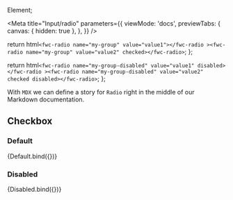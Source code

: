 Element;

<Meta
  title="Input/radio"
  parameters={{
    viewMode: 'docs',
    previewTabs: {
      canvas: { hidden: true },
    },
  }}
/>

  return html`<fwc-radio name="my-group" value="value1"></fwc-radio
    ><fwc-radio name="my-group" value="value2" checked></fwc-radio>`;
};

  return html`<fwc-radio name="my-group-disabled" value="value1" disabled></fwc-radio
    ><fwc-radio name="my-group-disabled" value="value2" checked disabled></fwc-radio>`;
};

With `MDX` we can define a story for `Radio` right in the middle of our
Markdown documentation.

## Checkbox

### Default

<Canvas>
  <Story name="default" args={{}}>
    {Default.bind({})}
  </Story>
</Canvas>

### Disabled

<Canvas>
  <Story name="disabled" args={{}}>
    {Disabled.bind({})}
  </Story>
</Canvas>
